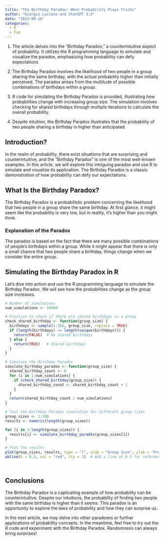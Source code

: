 ```yaml
---
title: "The Birthday Paradox: When Probability Plays Tricks"
author: "Giorgio Luciano and ChatGPT 3.5"
date: "2023-09-16"
categories: 
  - R
  - Fun
---
```


1.  The article delves into the "Birthday Paradox," a counterintuitive aspect of probability. It utilizes the R programming language to simulate and visualize the paradox, emphasizing how probability can defy expectations

2.  The Birthday Paradox involves the likelihood of two people in a group sharing the same birthday, with the actual probability higher than initially perceived. The paradox arises from the multitude of possible combinations of birthdays within a group.

3.  R code for simulating the Birthday Paradox is provided, illustrating how probabilities change with increasing group size. The simulation involves checking for shared birthdays through multiple iterations to calculate the overall probability.

4.  Despite intuition, the Birthday Paradox illustrates that the probability of two people sharing a birthday is higher than anticipated.

## **Introduction?**

In the realm of probability, there exist situations that are surprising and counterintuitive, and the "Birthday Paradox" is one of the most well-known examples. In this article, we will explore this intriguing paradox and use R to simulate and visualize its application. The Birthday Paradox is a classic demonstration of how probability can defy our expectations.

## **What Is the Birthday Paradox?**

The Birthday Paradox is a probabilistic problem concerning the likelihood that two people in a group share the same birthday. At first glance, it might seem like the probability is very low, but in reality, it's higher than you might think.

### **Explanation of the Paradox**

The paradox is based on the fact that there are many possible combinations of people's birthdays within a group. While it might appear that there is only a small chance that two people share a birthday, things change when we consider the entire group.

## **Simulating the Birthday Paradox in R**

Let's dive into action and use the R programming language to simulate the Birthday Paradox. We will see how the probabilities change as the group size increases.

```r
# Number of simulations
num_simulations <- 10000

# Function to check if there are shared birthdays in a group
check_shared_birthday <- function(group_size) {
  birthdays <- sample(1:365, group_size, replace = TRUE)
  if (length(birthdays) == length(unique(birthdays))) {
    return(FALSE)  # No shared birthdays
  } else {
    return(TRUE)   # Shared birthdays
  }
}

# Simulate the Birthday Paradox
simulate_birthday_paradox <- function(group_size) {
  shared_birthday_count <- 0
  for (i in 1:num_simulations) {
    if (check_shared_birthday(group_size)) {
      shared_birthday_count <- shared_birthday_count + 1
    }
  }
  return(shared_birthday_count / num_simulations)
}

# Test the Birthday Paradox simulation for different group sizes
group_sizes <- 2:100
results <- numeric(length(group_sizes))

for (i in 1:length(group_sizes)) {
  results[i] <- simulate_birthday_paradox(group_sizes[i])
}

# Plot the results
plot(group_sizes, results, type = "l", xlab = "Group Size", ylab = "Probability of Shared Birthday", main = "Birthday Paradox Simulation")
abline(h = 0.5, col = "red", lty = 2)  # Add a line at 0.5 for reference




```

## **Conclusions**

The Birthday Paradox is a captivating example of how probability can be counterintuitive. Despite our intuitions, the probability of finding two people with the same birthday is higher than it seems. This paradox is an opportunity to explore the laws of probability and how they can surprise us.

In the next article, we may delve into other paradoxes or further applications of probability concepts. In the meantime, feel free to try out the R code and experiment with the Birthday Paradox. Randomness can always bring surprises!
